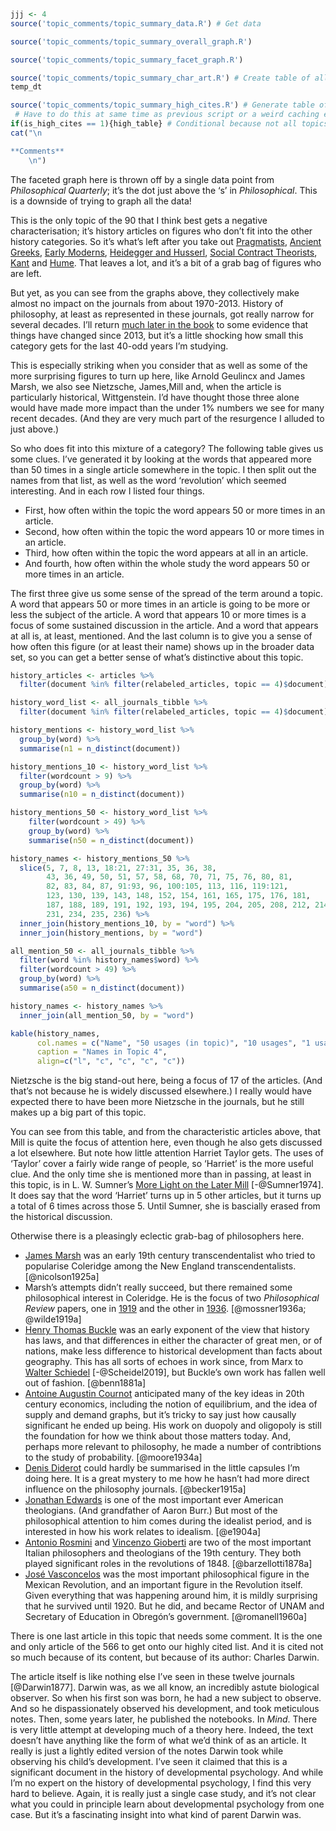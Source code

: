 ```r
jjj <- 4
source('topic_comments/topic_summary_data.R') # Get data
```

```r
source('topic_comments/topic_summary_overall_graph.R')
```

```r
source('topic_comments/topic_summary_facet_graph.R')
```

```r
source('topic_comments/topic_summary_char_art.R') # Create table of all articles in topic
temp_dt
```

```r
source('topic_comments/topic_summary_high_cites.R') # Generate table of highly cited articles. 
 # Have to do this at same time as previous script or a weird caching error occurs.
if(is_high_cites == 1){high_table} # Conditional because not all topics have high cites
cat("\n

**Comments**
	\n")
```

The faceted graph here is thrown off by a single data point from _Philosophical Quarterly_; it's the dot just above the 's' in _Philosophical_. This is a downside of trying to graph all the data!

This is the only topic of the 90 that I think best gets a negative characterisation; it's history articles on figures who don't fit into the other history categories. So it's what's left after you take out [Pragmatists](#topic05), [Ancient Greeks](#topic13), [Early Moderns](#topic21), [Heidegger and Husserl](#topic27), [Social Contract Theorists](#topic31), [Kant](#topic32) and [Hume](#topic45). That leaves a lot, and it's a bit of a grab bag of figures who are left. 

But yet, as you can see from the graphs above, they collectively make almost no impact on the journals from about 1970-2013. History of philosophy, at least as represented in these journals, got really narrow for several decades. I'll return [much later in the book](#imprint-section) to some evidence that things have changed since 2013, but it's a little shocking how small this category gets for the last 40-odd years I'm studying.

This is especially striking when you consider that as well as some of the more surprising figures to turn up here, like Arnold Geulincx and James Marsh, we also see Nietzsche, James,Mill and, when the article is particularly historical, Wittgenstein. I'd have thought those three alone would have made more impact than the under 1% numbers we see for many recent decades. (And they are very much part of the resurgence I alluded to just above.)

So who does fit into this mixture of a category? The following table gives us some clues. I've generated it by looking at the words that appeared more than 50 times in a single article somewhere in the topic. I then split out the names from that list, as well as the word 'revolution' which seemed interesting. And in each row I listed four things.

- First, how often within the topic the word appears 50 or more times in an article.
- Second, how often within the topic the word appears 10 or more times in an article.
- Third, how often within the topic the word appears at all in an article.
- And fourth, how often within the whole study the word appears 50 or more times in an article.

The first three give us some sense of the spread of the term around a topic. A word that appears 50 or more times in an article is going to be more or less the subject of the article. A word that appears 10 or more times is a focus of some sustained discussion in the article. And a word that appears at all is, at least, mentioned. And the last column is to give you a sense of how often this figure (or at least their name) shows up in the broader data set, so you can get a better sense of what's distinctive about this topic.

```r
history_articles <- articles %>%
  filter(document %in% filter(relabeled_articles, topic == 4)$document)

history_word_list <- all_journals_tibble %>%
  filter(document %in% filter(relabeled_articles, topic == 4)$document)

history_mentions <- history_word_list %>%
  group_by(word) %>%
  summarise(n1 = n_distinct(document))

history_mentions_10 <- history_word_list %>%
  filter(wordcount > 9) %>%
  group_by(word) %>%
  summarise(n10 = n_distinct(document))

history_mentions_50 <- history_word_list %>%
    filter(wordcount > 49) %>%
    group_by(word) %>%
    summarise(n50 = n_distinct(document))

history_names <- history_mentions_50 %>%
  slice(5, 7, 8, 13, 18:21, 27:31, 35, 36, 38,
        43, 36, 49, 50, 51, 57, 58, 68, 70, 71, 75, 76, 80, 81,
        82, 83, 84, 87, 91:93, 96, 100:105, 113, 116, 119:121,
        123, 130, 139, 143, 148, 152, 154, 161, 165, 175, 176, 181, 
        187, 188, 189, 191, 192, 193, 194, 195, 204, 205, 208, 212, 214, 
        231, 234, 235, 236) %>%
  inner_join(history_mentions_10, by = "word") %>%
  inner_join(history_mentions, by = "word") 

all_mention_50 <- all_journals_tibble %>%
  filter(word %in% history_names$word) %>%
  filter(wordcount > 49) %>%
  group_by(word) %>%
  summarise(a50 = n_distinct(document))

history_names <- history_names %>%
  inner_join(all_mention_50, by = "word")
```

```r
kable(history_names, 
      col.names = c("Name", "50 usages (in topic)", "10 usages", "1 usage", "50 usages (anywhere)"), 
      caption = "Names in Topic 4",
      align=c("l", "c", "c", "c", "c"))
```

Nietzsche is the big stand-out here, being a focus of 17 of the articles. (And that's not because he is widely discussed elsewhere.) I really would have expected there to have been more Nietzsche in the journals, but he still makes up a big part of this topic.

You can see from this table, and from the characteristic articles above, that Mill is quite the focus of attention here, even though he also gets discussed a lot elsewhere. But note how little attention Harriet Taylor gets. The uses of 'Taylor' cover a fairly wide range of people, so 'Harriet' is the more useful clue. And the only time she is mentioned more than in passing, at least in this topic, is in L. W. Sumner's [More Light on the Later Mill](https://philpapers.org/rec/SUMMLO) [-@Sumner1974]. It does say that the word 'Harriet' turns up in 5 other articles, but it turns up a total of 6 times across those 5. Until Sumner, she is bascially erased from the historical discussion.

Otherwise there is a pleasingly eclectic grab-bag of philosophers here.

- [James Marsh](https://philpapers.org/rec/NICJMA) was an early 19th century transcendentalist who tried to popularise Coleridge among the New England transcendentalists. [@nicolson1925a]
- Marsh's attempts didn't really succeed, but there remained some philosophical interest in Coleridge. He is the focus of two _Philosophical Review_ papers, one in [1919](https://philpapers.org/rec/WILTDO-5) and the other in [1936](https://philpapers.org/rec/MOSCAB). [@mossner1936a; @wilde1919a]
- [Henry Thomas Buckle](https://philpapers.org/rec/BENBAT) was an early exponent of the view that history has laws, and that differences in either the character of great men, or of nations, make less difference to historical development than facts about geography. This has all sorts of echoes in work since, from Marx to [Walter Schiedel](https://press.princeton.edu/books/hardcover/9780691172187/escape-from-rome) [-@Scheidel2019], but Buckle's own work has fallen well out of fashion. [@benn1881a]
- [Antoine Augustin Cournot](https://philpapers.org/rec/MOOTPO-5) anticipated many of the key ideas in 20th century economics, including the notion of equilibrium, and the idea of supply and demand graphs, but it's tricky to say just how causally significant he ended up being. His work on duopoly and oligopoly is still the foundation for how we think about those matters today. And, perhaps more relevant to philosophy, he made a number of contribtions to the study of probability. [@moore1934a]
- [Denis Diderot](https://philpapers.org/rec/BECTDO-2) could hardly be summarised in the little capsules I'm doing here. It is a great mystery to me how he hasn't had more direct influence on the philosophy journals. [@becker1915a]
- [Jonathan Edwards](https://philpapers.org/rec/EWOJE) is one of the most important ever American theologians. (And grandfather of Aaron Burr.) But most of the philosophical attention to him comes during the idealist period, and is interested in how his work relates to idealism. [@e1904a]
- [Antonio Rosmini](https://philpapers.org/rec/BARPII) and [Vincenzo Gioberti](https://philpapers.org/rec/BARPII) are two of the most important Italian philosophers and theologians of the 19th century. They both played significant roles in the revolutions of 1848. [@barzellotti1878a]
- [José Vasconcelos](https://philpapers.org/rec/ROMBIM) was the most important philosophical figure in the Mexican Revolution, and an important figure in the Revolution itself. Given everything that was happening around him, it is mildly surprising that he survived until 1920. But he did, and became Rector of UNAM and Secretary of Education in Obregón's government. [@romanell1960a]

There is one last article in this topic that needs some comment. It is the one and only article of the 566 to get onto our highly cited list. And it is cited not so much because of its content, but because of its author: Charles Darwin.

The article itself is like nothing else I've seen in these twelve journals [@Darwin1877]. Darwin was, as we all know, an incredibly astute biological observer. So when his first son was born, he had a new subject to observe. And so he dispassionately observed his development, and took meticulous notes. Then, some years later, he published the notebooks. In _Mind_. There is very little attempt at developing much of a theory here. Indeed, the text doesn't have anything like the form of what we'd think of as an article. It really is just a lightly edited version of the notes Darwin took while observing his child's development. I've seen it claimed that this is a significant document in the history of developmental psychology. And while I'm no expert on the history of developmental psychology, I find this very hard to believe. Again, it is really just a single case study, and it's not clear what you could in principle learn about developmental psychology from one case. But it's a fascinating insight into what kind of parent Darwin was.

